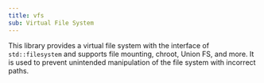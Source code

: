 ```yaml
---
title: vfs
sub: Virtual File System
---
```


This library provides a virtual file system with the interface of `std::filesystem` and supports file mounting, chroot, Union FS, and more. It is used to prevent unintended manipulation of the file system with incorrect paths.
